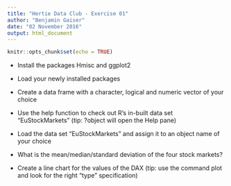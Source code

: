 ```yaml
---
title: "Hertie Data Club - Exercise 01"
author: "Benjamin Gaiser"
date: "02 November 2016"
output: html_document
---
```


```r
knitr::opts_chunk$set(echo = TRUE)
```

- Install the packages Hmisc and ggplot2

- Load your newly installed packages

- Create a data frame with a character, logical and numeric vector of your choice

- Use the help function to check out R's in-built data set "EuStockMarkets" (tip: ?object will open the Help pane)

- Load the data set "EuStockMarkets" and assign it to an object name of your choice

- What is the mean/median/standard deviation of the four stock markets?

- Create a line chart for the values of the DAX (tip: use the command plot and look for the right "type" specification)
